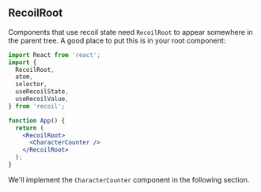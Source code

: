 ## RecoilRoot

Components that use recoil state need `RecoilRoot` to appear somewhere in the parent tree. A good place to put this is in your root component:

```jsx
import React from 'react';
import {
  RecoilRoot,
  atom,
  selector,
  useRecoilState,
  useRecoilValue,
} from 'recoil';

function App() {
  return (
    <RecoilRoot>
      <CharacterCounter />
    </RecoilRoot>
  );
}
```

We'll implement the `CharacterCounter` component in the following section.


